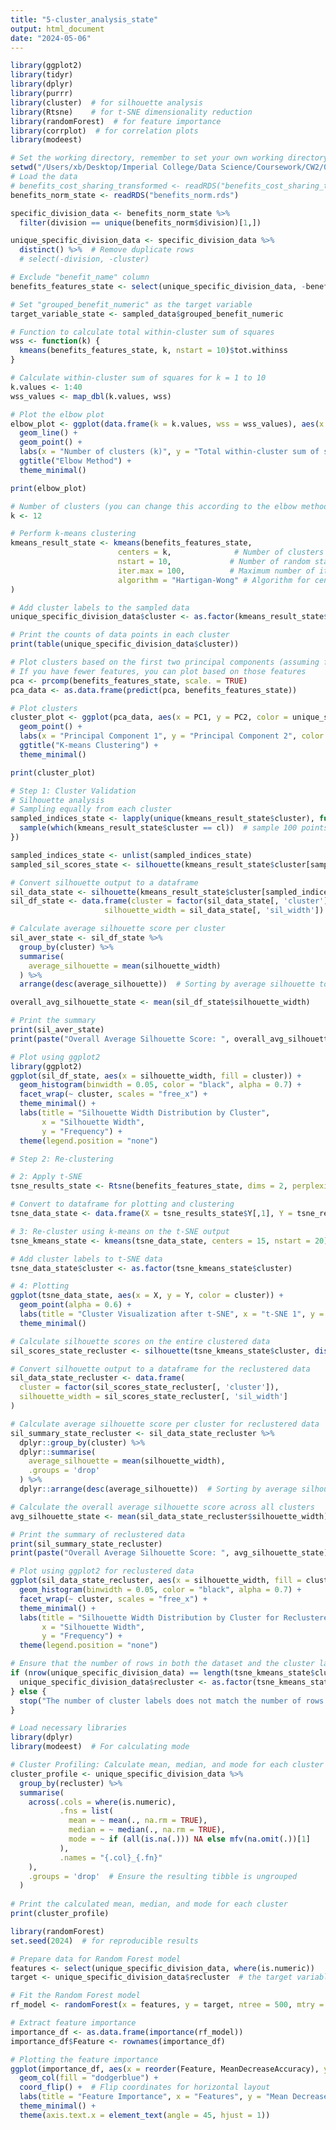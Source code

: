 ```yaml
---
title: "5-cluster_analysis_state"
output: html_document
date: "2024-05-06"
---
```

```r
library(ggplot2)
library(tidyr)
library(dplyr)
library(purrr) 
library(cluster)  # for silhouette analysis
library(Rtsne)    # for t-SNE dimensionality reduction
library(randomForest)  # for feature importance
library(corrplot)  # for correlation plots
library(modeest)
```

```r
# Set the working directory, remember to set your own working directory when running the project
setwd("/Users/xb/Desktop/Imperial College/Data Science/Coursework/CW2/01714481-math70076-assessment-2")
# Load the data
# benefits_cost_sharing_transformed <- readRDS("benefits_cost_sharing_transformed.rds")
benefits_norm_state <- readRDS("benefits_norm.rds")
```

```r
specific_division_data <- benefits_norm_state %>%
  filter(division == unique(benefits_norm$division)[1,])

unique_specific_division_data <- specific_division_data %>%
  distinct() %>%  # Remove duplicate rows
  # select(-division, -cluster)
```

```r
# Exclude "benefit_name" column
benefits_features_state <- select(unique_specific_division_data, -benefit_name)

# Set "grouped_benefit_numeric" as the target variable
target_variable_state <- sampled_data$grouped_benefit_numeric

# Function to calculate total within-cluster sum of squares
wss <- function(k) {
  kmeans(benefits_features_state, k, nstart = 10)$tot.withinss
}

# Calculate within-cluster sum of squares for k = 1 to 10
k.values <- 1:40
wss_values <- map_dbl(k.values, wss)

# Plot the elbow plot
elbow_plot <- ggplot(data.frame(k = k.values, wss = wss_values), aes(x = k, y = wss)) +
  geom_line() +
  geom_point() +
  labs(x = "Number of clusters (k)", y = "Total within-cluster sum of squares") +
  ggtitle("Elbow Method") +
  theme_minimal()

print(elbow_plot)

```

```r
# Number of clusters (you can change this according to the elbow method or your requirements)
k <- 12

# Perform k-means clustering
kmeans_result_state <- kmeans(benefits_features_state, 
                        centers = k,              # Number of clusters
                        nstart = 10,             # Number of random starts
                        iter.max = 100,          # Maximum number of iterations
                        algorithm = "Hartigan-Wong" # Algorithm for center initialization
)

# Add cluster labels to the sampled data
unique_specific_division_data$cluster <- as.factor(kmeans_result_state$cluster)

# Print the counts of data points in each cluster
print(table(unique_specific_division_data$cluster))

# Plot clusters based on the first two principal components (assuming features are high-dimensional)
# If you have fewer features, you can plot based on those features
pca <- prcomp(benefits_features_state, scale. = TRUE)
pca_data <- as.data.frame(predict(pca, benefits_features_state))

# Plot clusters
cluster_plot <- ggplot(pca_data, aes(x = PC1, y = PC2, color = unique_specific_division_data$cluster)) +
  geom_point() +
  labs(x = "Principal Component 1", y = "Principal Component 2", color = "Cluster") +
  ggtitle("K-means Clustering") +
  theme_minimal()

print(cluster_plot)

```

```r
# Step 1: Cluster Validation
# Silhouette analysis
# Sampling equally from each cluster
sampled_indices_state <- lapply(unique(kmeans_result_state$cluster), function(cl) {
  sample(which(kmeans_result_state$cluster == cl))  # sample 100 points from each cluster
})

sampled_indices_state <- unlist(sampled_indices_state)
sampled_sil_scores_state <- silhouette(kmeans_result_state$cluster[sampled_indices_state], dist(benefits_features_state[sampled_indices_state, ]))

# Convert silhouette output to a dataframe
sil_data_state <- silhouette(kmeans_result_state$cluster[sampled_indices_state], dist(benefits_features_state[sampled_indices_state, ]))
sil_df_state <- data.frame(cluster = factor(sil_data_state[, 'cluster']),
                     silhouette_width = sil_data_state[, 'sil_width'])

# Calculate average silhouette score per cluster
sil_aver_state <- sil_df_state %>%
  group_by(cluster) %>%
  summarise(
    average_silhouette = mean(silhouette_width)
  ) %>%
  arrange(desc(average_silhouette))  # Sorting by average silhouette to identify best and worst performing clusters

overall_avg_silhouette_state <- mean(sil_df_state$silhouette_width)

# Print the summary
print(sil_aver_state)
print(paste("Overall Average Silhouette Score: ", overall_avg_silhouette_state))

# Plot using ggplot2
library(ggplot2)
ggplot(sil_df_state, aes(x = silhouette_width, fill = cluster)) +
  geom_histogram(binwidth = 0.05, color = "black", alpha = 0.7) +
  facet_wrap(~ cluster, scales = "free_x") +
  theme_minimal() +
  labs(title = "Silhouette Width Distribution by Cluster",
       x = "Silhouette Width",
       y = "Frequency") +
  theme(legend.position = "none")


```

```r
# Step 2: Re-clustering

# 2: Apply t-SNE
tsne_results_state <- Rtsne(benefits_features_state, dims = 2, perplexity = 90, check_duplicates = FALSE, verbose = TRUE, max_iter = 500)

# Convert to dataframe for plotting and clustering
tsne_data_state <- data.frame(X = tsne_results_state$Y[,1], Y = tsne_results_state$Y[,2])

# 3: Re-cluster using k-means on the t-SNE output
tsne_kmeans_state <- kmeans(tsne_data_state, centers = 15, nstart = 20)

# Add cluster labels to t-SNE data
tsne_data_state$cluster <- as.factor(tsne_kmeans_state$cluster)

# 4: Plotting
ggplot(tsne_data_state, aes(x = X, y = Y, color = cluster)) +
  geom_point(alpha = 0.6) +
  labs(title = "Cluster Visualization after t-SNE", x = "t-SNE 1", y = "t-SNE 2") +
  theme_minimal()
```

```r

# Calculate silhouette scores on the entire clustered data
sil_scores_state_recluster <- silhouette(tsne_kmeans_state$cluster, dist(tsne_data_state))

# Convert silhouette output to a dataframe for the reclustered data
sil_data_state_recluster <- data.frame(
  cluster = factor(sil_scores_state_recluster[, 'cluster']),
  silhouette_width = sil_scores_state_recluster[, 'sil_width']
)

# Calculate average silhouette score per cluster for reclustered data
sil_summary_state_recluster <- sil_data_state_recluster %>%
  dplyr::group_by(cluster) %>%
  dplyr::summarise(
    average_silhouette = mean(silhouette_width),
    .groups = 'drop'
  ) %>%
  dplyr::arrange(desc(average_silhouette))  # Sorting by average silhouette to identify best and worst performing clusters

# Calculate the overall average silhouette score across all clusters
avg_silhouette_state <- mean(sil_data_state_recluster$silhouette_width)

# Print the summary of reclustered data
print(sil_summary_state_recluster)
print(paste("Overall Average Silhouette Score: ", avg_silhouette_state))

# Plot using ggplot2 for reclustered data
ggplot(sil_data_state_recluster, aes(x = silhouette_width, fill = cluster)) +
  geom_histogram(binwidth = 0.05, color = "black", alpha = 0.7) +
  facet_wrap(~ cluster, scales = "free_x") +
  theme_minimal() +
  labs(title = "Silhouette Width Distribution by Cluster for Reclustered Data",
       x = "Silhouette Width",
       y = "Frequency") +
  theme(legend.position = "none")

```


```r
# Ensure that the number of rows in both the dataset and the cluster labels match
if (nrow(unique_specific_division_data) == length(tsne_kmeans_state$cluster)) {
  unique_specific_division_data$recluster <- as.factor(tsne_kmeans_state$cluster)
} else {
  stop("The number of cluster labels does not match the number of rows in the dataset.")
}
```

```r
# Load necessary libraries
library(dplyr)
library(modeest)  # For calculating mode

# Cluster Profiling: Calculate mean, median, and mode for each cluster
cluster_profile <- unique_specific_division_data %>%
  group_by(recluster) %>%
  summarise(
    across(.cols = where(is.numeric),
           .fns = list(
             mean = ~ mean(., na.rm = TRUE),
             median = ~ median(., na.rm = TRUE),
             mode = ~ if (all(is.na(.))) NA else mfv(na.omit(.))[1]
           ),
           .names = "{.col}_{.fn}"
    ),
    .groups = 'drop'  # Ensure the resulting tibble is ungrouped
  )
  
# Print the calculated mean, median, and mode for each cluster
print(cluster_profile)


```

```r
library(randomForest)
set.seed(2024)  # for reproducible results

# Prepare data for Random Forest model
features <- select(unique_specific_division_data, where(is.numeric))
target <- unique_specific_division_data$recluster  # the target variable

# Fit the Random Forest model
rf_model <- randomForest(x = features, y = target, ntree = 500, mtry = sqrt(ncol(features)), importance = TRUE)

# Extract feature importance
importance_df <- as.data.frame(importance(rf_model))
importance_df$Feature <- rownames(importance_df)

# Plotting the feature importance
ggplot(importance_df, aes(x = reorder(Feature, MeanDecreaseAccuracy), y = MeanDecreaseAccuracy)) +
  geom_col(fill = "dodgerblue") +
  coord_flip() +  # Flip coordinates for horizontal layout
  labs(title = "Feature Importance", x = "Features", y = "Mean Decrease in Accuracy") +
  theme_minimal() +
  theme(axis.text.x = element_text(angle = 45, hjust = 1))

```

```r

```

```r

```

```r

```

```r

```

```r

```

```r

```

```r

```

```r

```

```r

```